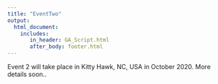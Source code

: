 ```yaml
---
title: "EventTwo"
output: 
  html_document:
    includes:
       in_header: GA_Script.html
       after_body: footer.html
---
```


Event 2 will take place in Kitty Hawk, NC, USA in October 2020. More details soon..